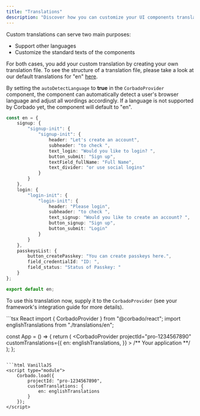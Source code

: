 ```yaml
---
title: "Translations"
description: "Discover how you can customize your UI components translations to align with your preferences and needs."
---
```


Custom translations can serve two main purposes:

- Support other languages
- Customize the standard texts of the components

For both cases, you add your custom translation by creating your own translation file. To see the structure of a translation file, please take a look at our default translations for "en" [here](https://github.com/corbado/javascript/blob/develop/packages/shared-ui/src/i18n/en.json).

By setting the `autoDetectLanguage` to **true** in the `CorbadoProvider` component, the component can automatically detect a user's browser language and adjust all wordings accordingly.
If a language is not supported by Corbado yet, the component will default to "en".

```typescript Custom Translations
const en = {
    signup: {
        "signup-init": {
            "signup-init": {
                header: "Let's create an account",
                subheader: "to check ",
                text_login: "Would you like to login? ",
                button_submit: "Sign up",
                textField_fullName: "Full Name",
                text_divider: "or use social logins"
            }
        }
    },
    login: {
        "login-init": {
            "login-init": {
                header: "Please login",
                subheader: "to check ",
                text_signup: "Would you like to create an account? ",
                button_signup: "Sign up",
                button_submit: "Login"
            }
        }
    },
    passkeysList: {
        button_createPasskey: "You can create passkeys here.",
        field_credentialId: "ID: ",
        field_status: "Status of Passkey: "
    }
};

export default en;
```

To use this translation now, supply it to the `CorbadoProvider` (see your framework's integration guide for more details).

<CodeGroup>
```tsx React
import { CorbadoProvider } from "@corbado/react";
import englishTranslations from "./translations/en";

const App = () => {
    return (
        <CorbadoProvider
            projectId="pro-1234567890"
            customTranslations={{
                en: englishTranslations,
            }}
        >
            /** Your application **/
        </CorbadoProvider>
    );
};
```

```html VanillaJS
<script type="module">
    Corbado.load({
        projectId: "pro-1234567890",
        customTranslations: {
            en: englishTranslations
        }
    });
</script>
```

</CodeGroup>
